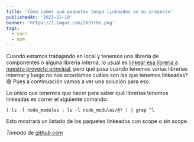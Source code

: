 ```yaml
---
title: 'Cómo saber qué paquetes tengo linkeados en mi proyecto'
publishedAt: '2021-12-10'
banner: 'https://i.imgur.com/2XSTrhn.png'
tags:
  - yarn
  - npm
---
```


Cuando estamos trabajando en local y tenemos una librería de componentes o alguna librería interna, lo usual es [linkear esa librería a nuestro proyecto principal](/blog/como-probar-un-paquete-npm-localmente), pero qué pasa cuando tenemos varias librerías internar y luego no nos acordamos cuáles son las que tenemos linkeadas? 😅 Pues a continuación vamos a ver una solución para eso.

Lo único que tenemos que hacer para saber qué librerías tenemos linkeadas es correr el siguiente comando:

```shell
( ls -l node_modules ; ls -l node_modules/@* ) | grep ^l
```

Esto mostrará un listado de los paquetes linkeados con scope o sin scope.

_Tomado de [github.com](https://github.com/yarnpkg/yarn/issues/1722#issuecomment-330369365)_
